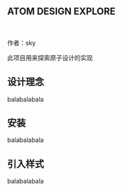 <Meta title="ATOM DESIGN /Intro" />

## ATOM DESIGN EXPLORE

<br />

作者：sky

此项目用来探索原子设计的实现

## 设计理念

balabalabala

## 安装

balabalabala

## 引入样式

balabalabala